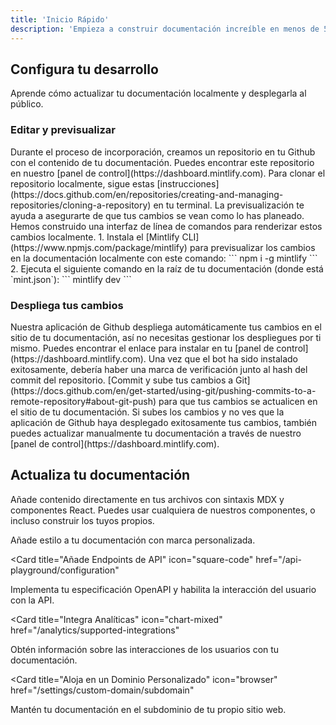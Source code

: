 ```yaml
---
title: 'Inicio Rápido'
description: 'Empieza a construir documentación increíble en menos de 5 minutos'
---
```


## Configura tu desarrollo

Aprende cómo actualizar tu documentación localmente y desplegarla al público.

### Editar y previsualizar

<AccordionGroup>
  <Accordion icon="github" title="Clona tu documentación localmente">
    Durante el proceso de incorporación, creamos un repositorio en tu Github con
    el contenido de tu documentación. Puedes encontrar este repositorio en nuestro
    [panel de control](https://dashboard.mintlify.com). Para clonar el repositorio
    localmente, sigue estas
    [instrucciones](https://docs.github.com/en/repositories/creating-and-managing-repositories/cloning-a-repository)
    en tu terminal.
  </Accordion>
  <Accordion icon="rectangle-terminal" title="Previsualizar cambios">
    La previsualización te ayuda a asegurarte de que tus cambios se vean como lo has planeado. Hemos construido una
    interfaz de línea de comandos para renderizar estos cambios localmente. 1. Instala el
    [Mintlify CLI](https://www.npmjs.com/package/mintlify) para previsualizar los
    cambios en la documentación localmente con este comando: ``` npm i -g mintlify ```
    2. Ejecuta el siguiente comando en la raíz de tu documentación (donde está
    `mint.json`): ``` mintlify dev ```
  </Accordion>
</AccordionGroup>

### Despliega tus cambios

<AccordionGroup>

<Accordion icon="message-bot" title="Instala nuestra aplicación de Github">
  Nuestra aplicación de Github despliega automáticamente tus cambios en el sitio de tu documentación, así
  no necesitas gestionar los despliegues por ti mismo. Puedes encontrar el enlace para instalar en
  tu [panel de control](https://dashboard.mintlify.com). Una vez que el bot ha sido
  instalado exitosamente, debería haber una marca de verificación junto al hash del commit
  del repositorio.
</Accordion>
<Accordion icon="rocket" title="Sube tus cambios">
  [Commit y sube tus cambios a
  Git](https://docs.github.com/en/get-started/using-git/pushing-commits-to-a-remote-repository#about-git-push)
  para que tus cambios se actualicen en el sitio de tu documentación. Si subes los cambios y no ves que
  la aplicación de Github haya desplegado exitosamente tus cambios, también puedes actualizar
  manualmente tu documentación a través de nuestro [panel de control](https://dashboard.mintlify.com).
</Accordion>

</AccordionGroup>

## Actualiza tu documentación

Añade contenido directamente en tus archivos con sintaxis MDX y componentes React. Puedes usar cualquiera de nuestros componentes, o incluso construir los tuyos propios.

<CardGroup>

<Card title="Estiliza tu Documentación" icon="paintbrush" href="/settings/global">
  Añade estilo a tu documentación con marca personalizada.
</Card>

<Card
  title="Añade Endpoints de API"
  icon="square-code"
  href="/api-playground/configuration"
>
  Implementa tu especificación OpenAPI y habilita la interacción del usuario con la API.
</Card>

<Card
  title="Integra Analíticas"
  icon="chart-mixed"
  href="/analytics/supported-integrations"
>
  Obtén información sobre las interacciones de los usuarios con tu documentación.
</Card>

<Card
  title="Aloja en un Dominio Personalizado"
  icon="browser"
  href="/settings/custom-domain/subdomain"
>
  Mantén tu documentación en el subdominio de tu propio sitio web.
</Card>

</CardGroup>